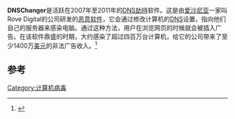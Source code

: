{{Expand|time=2012-07-10T03:41:33+00:00 }}
'''DNSChanger'''是活跃在2007年至2011年的[[DNS劫持|DNS劫持]]软件。这是由[[爱沙尼亚|爱沙尼亚]]一家叫Rove Digital的公司研发的[[恶意软件|恶意软件]]，它会通过修改计算机的[[DNS|DNS]]设置，指向他们自己的服务器来感染电脑。通过这种方法，用户在浏览网页的时候就会被插入广告。在该软件鼎盛的时期，大约感染了超过四百万台计算机，给它的公司带来了至少1400万[[美元|美元]]的非法广告收入。<ref>{{Cite web |url=http://arstechnica.com/tech-policy/2011/11/how-the-most-massive-botnet-scam-ever-made-millions-for-estonian-hackers/ |title=存档副本 |accessdate=2012-07-10 |archive-date=2012-06-28 |archive-url=https://web.archive.org/web/20120628073805/http://arstechnica.com/tech-policy/2011/11/how-the-most-massive-botnet-scam-ever-made-millions-for-estonian-hackers/ |dead-url=no }}</ref>

== 参考 ==
{{Reflist}}

{{网络小作品}}
{{软件小作品}}
[[Category:计算机病毒|Category:计算机病毒]]